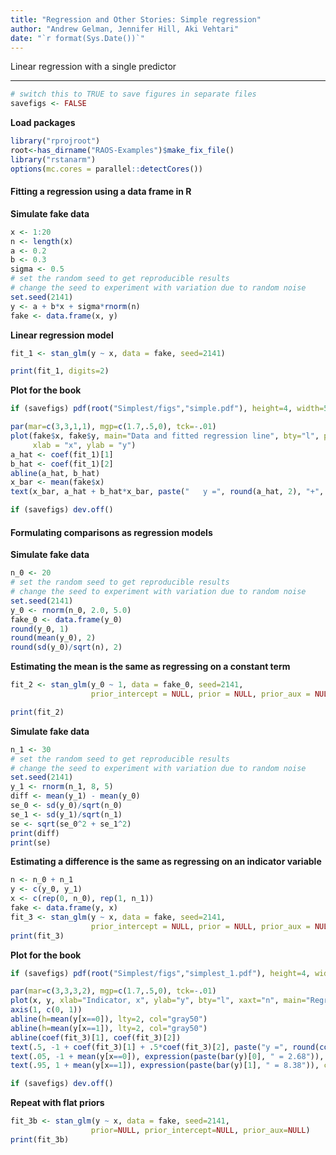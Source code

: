 ```yaml
---
title: "Regression and Other Stories: Simple regression"
author: "Andrew Gelman, Jennifer Hill, Aki Vehtari"
date: "`r format(Sys.Date())`"
---
```

Linear regression with a single predictor

-------------


```r
# switch this to TRUE to save figures in separate files
savefigs <- FALSE
```

**Load packages**

```r
library("rprojroot")
root<-has_dirname("RAOS-Examples")$make_fix_file()
library("rstanarm")
options(mc.cores = parallel::detectCores())
```

#### Fitting a regression using a data frame in R

**Simulate fake data**

```r
x <- 1:20
n <- length(x)
a <- 0.2
b <- 0.3
sigma <- 0.5
# set the random seed to get reproducible results
# change the seed to experiment with variation due to random noise
set.seed(2141) 
y <- a + b*x + sigma*rnorm(n)
fake <- data.frame(x, y)
```

**Linear regression model**

```r
fit_1 <- stan_glm(y ~ x, data = fake, seed=2141)
```
```r
print(fit_1, digits=2)
```

**Plot for the book**

```r
if (savefigs) pdf(root("Simplest/figs","simple.pdf"), height=4, width=5.5)
```
```r
par(mar=c(3,3,1,1), mgp=c(1.7,.5,0), tck=-.01)
plot(fake$x, fake$y, main="Data and fitted regression line", bty="l", pch=20,
     xlab = "x", ylab = "y")
a_hat <- coef(fit_1)[1]
b_hat <- coef(fit_1)[2]
abline(a_hat, b_hat)
x_bar <- mean(fake$x)
text(x_bar, a_hat + b_hat*x_bar, paste("   y =", round(a_hat, 2), "+", round(b_hat, 2), "* x"), adj=0)
```
```r
if (savefigs) dev.off()
```

#### Formulating comparisons as regression models

**Simulate fake data**

```r
n_0 <- 20
# set the random seed to get reproducible results
# change the seed to experiment with variation due to random noise
set.seed(2141)
y_0 <- rnorm(n_0, 2.0, 5.0)
fake_0 <- data.frame(y_0)
round(y_0, 1)
round(mean(y_0), 2)
round(sd(y_0)/sqrt(n), 2)
```

**Estimating the mean is the same as regressing on a constant term**

```r
fit_2 <- stan_glm(y_0 ~ 1, data = fake_0, seed=2141,
                  prior_intercept = NULL, prior = NULL, prior_aux = NULL)
```
```r
print(fit_2)
```

**Simulate fake data**

```r
n_1 <- 30
# set the random seed to get reproducible results
# change the seed to experiment with variation due to random noise
set.seed(2141)
y_1 <- rnorm(n_1, 8, 5)
diff <- mean(y_1) - mean(y_0)
se_0 <- sd(y_0)/sqrt(n_0)
se_1 <- sd(y_1)/sqrt(n_1)
se <- sqrt(se_0^2 + se_1^2)
print(diff)
print(se)
```

**Estimating a difference is the same as regressing on an indicator variable**

```r
n <- n_0 + n_1
y <- c(y_0, y_1)
x <- c(rep(0, n_0), rep(1, n_1))
fake <- data.frame(y, x)
fit_3 <- stan_glm(y ~ x, data = fake, seed=2141,
                  prior_intercept = NULL, prior = NULL, prior_aux = NULL)
print(fit_3)
```

**Plot for the book**

```r
if (savefigs) pdf(root("Simplest/figs","simplest_1.pdf"), height=4, width=5)
```
```r
par(mar=c(3,3,3,2), mgp=c(1.7,.5,0), tck=-.01)
plot(x, y, xlab="Indicator, x", ylab="y", bty="l", xaxt="n", main="Regression on an indicator is the same\nas computing a difference in means",  pch=19, cex=.5)
axis(1, c(0, 1))
abline(h=mean(y[x==0]), lty=2, col="gray50")
abline(h=mean(y[x==1]), lty=2, col="gray50")
abline(coef(fit_3)[1], coef(fit_3)[2])
text(.5, -1 + coef(fit_3)[1] + .5*coef(fit_3)[2], paste("y =", round(coef(fit_3)[1], 2), "+", round(coef(fit_3)[2], 2), "x"), cex=.9, adj=0)
text(.05, -1 + mean(y[x==0]), expression(paste(bar(y)[0], " = 2.68")), col="gray30", cex=.9, adj=0)
text(.95, 1 + mean(y[x==1]), expression(paste(bar(y)[1], " = 8.38")), col="gray30", cex=.9, adj=1)
```
```r
if (savefigs) dev.off()
```

**Repeat with flat priors**

```r
fit_3b <- stan_glm(y ~ x, data = fake, seed=2141, 
                  prior=NULL, prior_intercept=NULL, prior_aux=NULL)
print(fit_3b)
```

